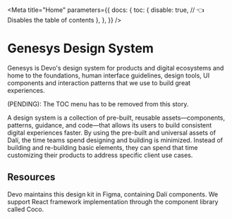 

<Meta
  title="Home"
  parameters={{
    docs: {
      toc: {
        disable: true, // 👈 Disables the table of contents
      },
    },
  }}
/>

# Genesys Design System

Genesys is Devo's design system for products and digital ecosystems and home
to the foundations, human interface guidelines, design tools, UI components and
interaction patterns that we use to build great experiences.

(PENDING): The TOC menu has to be removed from this story.

<section className="mrow">
  <div className="mcol-12 mcol-sm-4">
    <Card
      description="Foundations are the basic visual elements needed to create components and patterns."
      heading="Foundations"
      image="img/GenesysColor-15x.png"
      url="/?path=/docs/foundations-overview--page"
    />
  </div>
  <div className="mcol-12 mcol-sm-4">
    <Card
      description="Components are the intuitive building blocks of our design system."
      heading="Components"
      image="img/card-components.png"
      url="/?path=/docs/components-overview--page"
    />
  </div>
  <div className="mcol-12 mcol-sm-4">
    <Card
      description="Patterns are the solutions for users to achieve a goal in the most optimized and easy way."
      heading="Patterns"
      image="img/typography-2x.png" 
      url="/?path=/docs/patterns-overview--page"
    />
  </div>
</section>

A design system is a collection of pre-built, reusable assets—components,
patterns, guidance, and code—that allows its users to build consistent digital
experiences faster. By using the pre-built and universal assets of Dalí, the
time teams spend designing and building is minimized. Instead of building and
re-building basic elements, they can spend that time customizing their products
to address specific client use cases.

## Resources

Devo maintains this design kit in Figma, containing Dalí components. We support
React framework implementation through the component library called Coco.

<section className="mrow">
  <div className="mcol-12 mcol-sm-6">
    <Card
      description="The figma library to help our UX/UI designers."
      direction="horizontal"
      heading="Figma library"
      image="img/figma-logo.png"
      target="_blank"
      url="https://www.figma.com/community/file/1077910035665847768"
    />
  </div>
  <div className="mcol-12 mcol-sm-6">
    <Card
      description="The React components library to help our frontend developers."
      direction="horizontal"
      heading="React library"
      image="img/react-logo.png"
      target="_blank"
      url="https://devoinc.github.io/genesys-ui/?path=/docs/getting-started-overview--docs"
    />
  </div>
</section>
